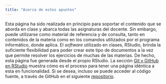 ```yaml
---
title: "Acerca de estos apuntes"
---
```


Esta página ha sido realizada en principio para soportar el contenido que se aborda en clase y abarca todas las asignaturas del docente. Sin embargo, puede utilizarse como material de referencia y de consulta, tanto en contenidos de la materia como en los comandos utilizados por el programa informático, donde aplica. 
El _software_ utilizado en clases, RStudio, brinda la suficiente flexibilidad para poder crear este tipo de documentos a la vez que permite resolver los ejercicios de muchas de las materias. De hecho, esta página fue generada desde el propio RStudio. La sección [Git y GitHub en RStudio](GitHub-en-RStudio.html) muestra cómo es el proceso para tener una página idéntica a esta en funcionalidad. Si se desea, incluso se puede acceder al código fuente, a través de GitHub en el siguiente [repositorio](https://github.com/LuisEMendoza/RMarkdown-test).